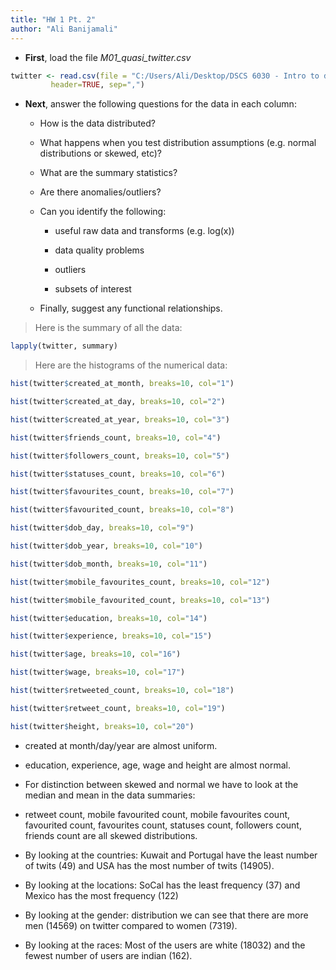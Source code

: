 ---
title: "HW 1 Pt. 2"
author: "Ali Banijamali"
---

* **First**, load the file *M01_quasi_twitter.csv*


```{r}
twitter <- read.csv(file = "C:/Users/Ali/Desktop/DSCS 6030 - Intro to data Mining and Machine Learning/Module 1/Assignment/M01_quasi_twitter.csv",
         header=TRUE, sep=",")
```

* **Next**, answer the following questions for the data in each column:

    * How is the data distributed?
    
    * What happens when you test distribution assumptions (e.g. normal distributions or skewed, etc)?
    
    * What are the summary statistics?
    
    * Are there anomalies/outliers?
    
    * Can you identify the following:
    
        * useful raw data and transforms (e.g. log(x))
        
        * data quality problems
        
        * outliers
        
        * subsets of interest
        
    * Finally, suggest any functional relationships.

> Here is the summary of all the data:

```{r, echo=FALSE}

lapply(twitter, summary) 

```

> Here are the histograms of the numerical data:

```{r, echo=FALSE}

hist(twitter$created_at_month, breaks=10, col="1")

hist(twitter$created_at_day, breaks=10, col="2")

hist(twitter$created_at_year, breaks=10, col="3")

hist(twitter$friends_count, breaks=10, col="4")

hist(twitter$followers_count, breaks=10, col="5")

hist(twitter$statuses_count, breaks=10, col="6")

hist(twitter$favourites_count, breaks=10, col="7")

hist(twitter$favourited_count, breaks=10, col="8")

hist(twitter$dob_day, breaks=10, col="9")

hist(twitter$dob_year, breaks=10, col="10")

hist(twitter$dob_month, breaks=10, col="11")

hist(twitter$mobile_favourites_count, breaks=10, col="12")

hist(twitter$mobile_favourited_count, breaks=10, col="13")

hist(twitter$education, breaks=10, col="14")

hist(twitter$experience, breaks=10, col="15")

hist(twitter$age, breaks=10, col="16")

hist(twitter$wage, breaks=10, col="17")

hist(twitter$retweeted_count, breaks=10, col="18")

hist(twitter$retweet_count, breaks=10, col="19")

hist(twitter$height, breaks=10, col="20")

```



* created at month/day/year are almost uniform.

* education, experience, age, wage and height are almost normal.

* For distinction between skewed and normal we have to look at the median and mean in the data summaries:

* retweet count, mobile favourited count, mobile favourites count, favourited count, favourites count, statuses count, followers count, friends count are all skewed distributions.

* By looking at the countries: Kuwait and Portugal have the least number of twits (49) and USA has the most number of twits (14905).

* By looking at the locations: SoCal has the least frequency (37) and Mexico has the most frequency (122)

* By looking at the gender: distribution we can see that there are more men (14569) on twitter compared to women (7319).

* By looking at the races: Most of the users are white (18032) and the fewest number of users are indian (162).
 
















